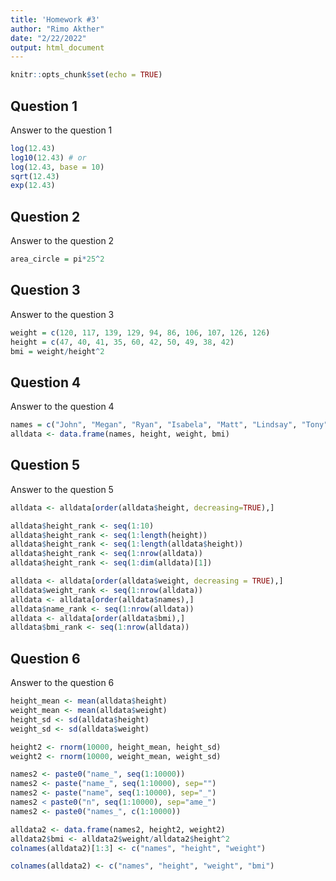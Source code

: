 ---
title: 'Homework #3'
author: "Rimo Akther"
date: "2/22/2022"
output: html_document
---

```{r setup, include=FALSE}
knitr::opts_chunk$set(echo = TRUE)
```

## Question 1
Answer to the question 1

```{r cars}
log(12.43)
log10(12.43) # or
log(12.43, base = 10)
sqrt(12.43)
exp(12.43)
```

## Question 2
Answer to the question 2

```{r pressure, echo=FALSE}
area_circle = pi*25^2
```

## Question 3
Answer to the question 3

```{r cars}
weight = c(120, 117, 139, 129, 94, 86, 106, 107, 126, 126)
height = c(47, 40, 41, 35, 60, 42, 50, 49, 38, 42)
bmi = weight/height^2
```

## Question 4
Answer to the question 4

```{r cars}
names = c("John", "Megan", "Ryan", "Isabela", "Matt", "Lindsay", "Tony", "Mary Jane", "Chase", "Delaney")
alldata <- data.frame(names, height, weight, bmi)
```

## Question 5
Answer to the question 5

```{r cars}
alldata <- alldata[order(alldata$height, decreasing=TRUE),]

alldata$height_rank <- seq(1:10)
alldata$height_rank <- seq(1:length(height))
alldata$height_rank <- seq(1:length(alldata$height))
alldata$height_rank <- seq(1:nrow(alldata))
alldata$height_rank <- seq(1:dim(alldata)[1])

alldata <- alldata[order(alldata$weight, decreasing = TRUE),]
alldata$weight_rank <- seq(1:nrow(alldata))
alldata <- alldata[order(alldata$names),]
alldata$name_rank <- seq(1:nrow(alldata))
alldata <- alldata[order(alldata$bmi),]
alldata$bmi_rank <- seq(1:nrow(alldata))
```

## Question 6
Answer to the question 6

```{r cars}
height_mean <- mean(alldata$height)
weight_mean <- mean(alldata$weight)
height_sd <- sd(alldata$height)
weight_sd <- sd(alldata$weight)

height2 <- rnorm(10000, height_mean, height_sd)
weight2 <- rnorm(10000, weight_mean, weight_sd)

names2 <- paste0("name_", seq(1:10000))
names2 <- paste("name_", seq(1:10000), sep="")
names2 <- paste("name", seq(1:10000), sep="_")
names2 < paste0("n", seq(1:10000), sep="ame_")
names2 <- paste0("names_", c(1:10000))

alldata2 <- data.frame(names2, height2, weight2)
alldata2$bmi <- alldata2$weight/alldata2$height^2
colnames(alldata2)[1:3] <- c("names", "height", "weight")

colnames(alldata2) <- c("names", "height", "weight", "bmi")
```


